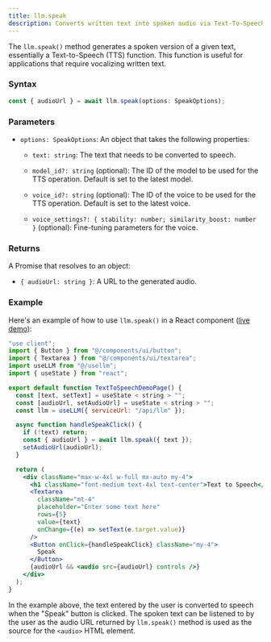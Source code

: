 ```yaml
---
title: llm.speak
description: Converts written text into spoken audio via Text-To-Speech
---
```


The `llm.speak()` method generates a spoken version of a given text, essentially a
Text-to-Speech (TTS) function. This function is useful for applications that
require vocalizing written text.

### Syntax

```typescript
const { audioUrl } = await llm.speak(options: SpeakOptions);
```

### Parameters

- `options: SpeakOptions`: An object that takes the following properties:

  - `text: string`: The text that needs to be converted to speech.

  - `model_id?: string` (optional): The ID of the model to be used for the TTS operation. Default is set to the latest model.

  - `voice_id?: string` (optional): The ID of the voice to be used for the TTS operation. Default is set to the latest voice.

  - `voice_settings?: { stability: number; similarity_boost: number }` (optional): Fine-tuning parameters for the voice.

### Returns

A Promise that resolves to an object:

- `{ audioUrl: string }`: A URL to the generated audio.

### Example

Here's an example of how to use `llm.speak()` in a React component ([live demo](https://usellm.org/demo/text-to-speech)):

```jsx
"use client";
import { Button } from "@/components/ui/button";
import { Textarea } from "@/components/ui/textarea";
import useLLM from "@/usellm";
import { useState } from "react";

export default function TextToSpeechDemoPage() {
  const [text, setText] = useState < string > "";
  const [audioUrl, setAudioUrl] = useState < string > "";
  const llm = useLLM({ serviceUrl: "/api/llm" });

  async function handleSpeakClick() {
    if (!text) return;
    const { audioUrl } = await llm.speak({ text });
    setAudioUrl(audioUrl);
  }

  return (
    <div className="max-w-4xl w-full mx-auto my-4">
      <h1 className="font-medium text-4xl text-center">Text to Speech</h1>
      <Textarea
        className="mt-4"
        placeholder="Enter some text here"
        rows={5}
        value={text}
        onChange={(e) => setText(e.target.value)}
      />
      <Button onClick={handleSpeakClick} className="my-4">
        Speak
      </Button>
      {audioUrl && <audio src={audioUrl} controls />}
    </div>
  );
}
```

In the example above, the text entered by the user is converted to speech when the
"Speak" button is clicked. The spoken text can be listened to by the user as the
audio URL returned by `llm.speak()` method is used as the source for the `<audio>` HTML element.
